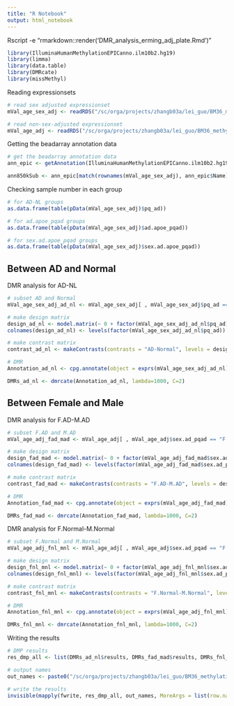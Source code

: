 ---
title: "R Notebook"
output: html_notebook
---

Rscript -e "rmarkdown::render('DMR_analysis_erming_adj_plate.Rmd')"

```{r loading packages, message = FALSE, warning = FALSE}
library(IlluminaHumanMethylationEPICanno.ilm10b2.hg19)
library(limma)
library(data.table)
library(DMRcate)
library(missMethyl)
```

Reading expressionsets
```{r reading the expressionsets, message = FALSE}
# read sex adjusted expressionset
mVal_age_sex_adj <- readRDS("/sc/orga/projects/zhangb03a/lei_guo/BM36_methylation_analysis/processed_data/covariate_adjusted_Beta_M_Erming/exprset_M_Values_QCed_normlized_plate_pmi_race_age_sex_adjusted.rds")

# read non-sex-adjusted expressionset
mVal_age_adj <- readRDS("/sc/orga/projects/zhangb03a/lei_guo/BM36_methylation_analysis/processed_data/covariate_adjusted_Beta_M_Erming/exprset_M_Values_QCed_normlized_plate_pmi_race_age_adjusted.rds")
```

Getting the beadarray annotation data
```{r getting the beadarray annotation data}
# get the beadarray annotation data
ann_epic <- getAnnotation(IlluminaHumanMethylationEPICanno.ilm10b2.hg19)

ann850kSub <- ann_epic[match(rownames(mVal_age_sex_adj), ann_epic$Name), c(1:4,12:19,24:ncol(ann_epic))]
```

Checking sample number in each group
```{r checking sample number in each group}
# for AD-NL groups
as.data.frame(table(pData(mVal_age_sex_adj)$pq_ad))

# for ad.apoe_pqad groups
as.data.frame(table(pData(mVal_age_sex_adj)$ad.apoe_pqad))

# for sex.ad.apoe_pqad groups
as.data.frame(table(pData(mVal_age_sex_adj)$sex.ad.apoe_pqad))
```


## Between AD and Normal

DMR analysis for AD-NL
```{r DMR analysis for AD-NL}
# subset AD and Normal
mVal_age_sex_adj_ad_nl <- mVal_age_sex_adj[ , mVal_age_sex_adj$pq_ad == "AD" | mVal_age_sex_adj$pq_ad == "Normal"]

# make design matrix
design_ad_nl <- model.matrix(~ 0 + factor(mVal_age_sex_adj_ad_nl$pq_ad))
colnames(design_ad_nl) <- levels(factor(mVal_age_sex_adj_ad_nl$pq_ad))

# make contrast matrix
contrast_ad_nl <- makeContrasts(contrasts = "AD-Normal", levels = design_ad_nl)

# DMR
Annotation_ad_nl <- cpg.annotate(object = exprs(mVal_age_sex_adj_ad_nl), datatype = "array", what = "M", analysis.type = "differential", design = design_ad_nl, contrasts = TRUE, cont.matrix = contrast_ad_nl, coef = "AD-Normal", arraytype = "EPIC")

DMRs_ad_nl <- dmrcate(Annotation_ad_nl, lambda=1000, C=2)
```

## Between Female and Male

DMR analysis for F.AD-M.AD
```{r DMR analysis for F.AD-M.AD}
# subset F.AD and M.AD
mVal_age_adj_fad_mad <- mVal_age_adj[ , mVal_age_adj$sex.ad_pqad == "F.AD" | mVal_age_adj$sex.ad_pqad == "M.AD"]

# make design matrix
design_fad_mad <- model.matrix(~ 0 + factor(mVal_age_adj_fad_mad$sex.ad_pqad))
colnames(design_fad_mad) <- levels(factor(mVal_age_adj_fad_mad$sex.ad_pqad))

# make contrast matrix
contrast_fad_mad <- makeContrasts(contrasts = "F.AD-M.AD", levels = design_fad_mad)

# DMR
Annotation_fad_mad <- cpg.annotate(object = exprs(mVal_age_adj_fad_mad), datatype = "array", what = "M", analysis.type = "differential", design = design_fad_mad, contrasts = TRUE, cont.matrix = contrast_fad_mad, coef = "F.AD-M.AD", arraytype = "EPIC")

DMRs_fad_mad <- dmrcate(Annotation_fad_mad, lambda=1000, C=2)
```


DMR analysis for F.Normal-M.Normal
```{r DMR analysis for F.Normal-M.Normal}
# subset F.Normal and M.Normal
mVal_age_adj_fnl_mnl <- mVal_age_adj[ , mVal_age_adj$sex.ad_pqad == "F.Normal" | mVal_age_adj$sex.ad_pqad == "M.Normal"]

# make design matrix
design_fnl_mnl <- model.matrix(~ 0 + factor(mVal_age_adj_fnl_mnl$sex.ad_pqad))
colnames(design_fnl_mnl) <- levels(factor(mVal_age_adj_fnl_mnl$sex.ad_pqad))

# make contrast matrix
contrast_fnl_mnl <- makeContrasts(contrasts = "F.Normal-M.Normal", levels = design_fnl_mnl)

# DMR
Annotation_fnl_mnl <- cpg.annotate(object = exprs(mVal_age_adj_fnl_mnl), datatype = "array", what = "M", analysis.type = "differential", design = design_fnl_mnl, contrasts = TRUE, cont.matrix = contrast_fnl_mnl, coef = "F.Normal-M.Normal", arraytype = "EPIC")

DMRs_fnl_mnl <- dmrcate(Annotation_fnl_mnl, lambda=1000, C=2)
```


Writing the results
```{r writing the DMP results, message = F}
# DMP results
res_dmp_all <- list(DMRs_ad_nl$results, DMRs_fad_mad$results, DMRs_fnl_mnl$results)

# output names
out_names <- paste0("/sc/orga/projects/zhangb03a/lei_guo/BM36_methylation_analysis/DMP_Results/DMP_erming_adj_plate/", c("DMR_ad_nl.tsv", "DMR_fad_mad.tsv", "DMR_fnl_mnl.tsv"))

# write the results
invisible(mapply(fwrite, res_dmp_all, out_names, MoreArgs = list(row.names = T, sep = "\t")))
```

